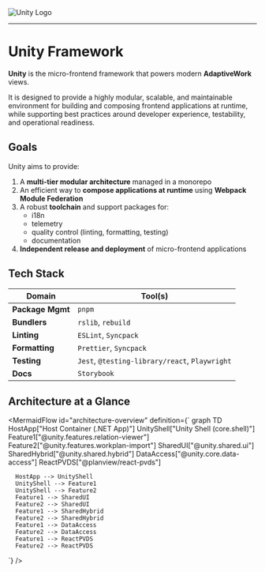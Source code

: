 
<Meta title="Overview/Introduction" />

<div style={{ background: '#000a22', textAlign: 'center', borderRadius: 10 }}>
	<img src="img/Unity-color.png" alt="Unity Logo" style={{ height: '400px' }} />
</div>

---

# Unity Framework

**Unity** is the micro-frontend framework that powers modern **AdaptiveWork** views.

It is designed to provide a highly modular, scalable, and maintainable environment for building and composing frontend applications at runtime, while supporting best practices around developer experience, testability, and operational readiness.

## Goals

Unity aims to provide:

1. A **multi-tier modular architecture** managed in a monorepo  
2. An efficient way to **compose applications at runtime** using **Webpack Module Federation**
3. A robust **toolchain** and support packages for:
   - i18n
   - telemetry
   - quality control (linting, formatting, testing)
   - documentation
4. **Independent release and deployment** of micro-frontend applications

## Tech Stack

| Domain           | Tool(s)                                         |
|------------------|------------------------------------------------|
| **Package Mgmt** | `pnpm`                                         |
| **Bundlers**     | `rslib`, `rebuild`                            |
| **Linting**      | `ESLint`, `Syncpack`                          |
| **Formatting**   | `Prettier`, `Syncpack`                         |
| **Testing**      | `Jest`, `@testing-library/react`, `Playwright` |
| **Docs**         | `Storybook`                                    |

## Architecture at a Glance

<MermaidFlow
  id="architecture-overview"
  definition={`
    graph TD
      HostApp["Host Container (.NET App)"]
      UnityShell["Unity Shell (core.shell)"]
      Feature1["@unity.features.relation-viewer"]
      Feature2["@unity.features.workplan-import"]
      SharedUI["@unity.shared.ui"]
      SharedHybrid["@unity.shared.hybrid"]
      DataAccess["@unity.core.data-access"]
      ReactPVDS["@planview/react-pvds"]

      HostApp --> UnityShell
      UnityShell --> Feature1
      UnityShell --> Feature2
      Feature1 --> SharedUI
      Feature2 --> SharedUI
      Feature1 --> SharedHybrid
      Feature2 --> SharedHybrid
      Feature1 --> DataAccess
      Feature2 --> DataAccess
      Feature1 --> ReactPVDS
      Feature2 --> ReactPVDS
  `}
/>
